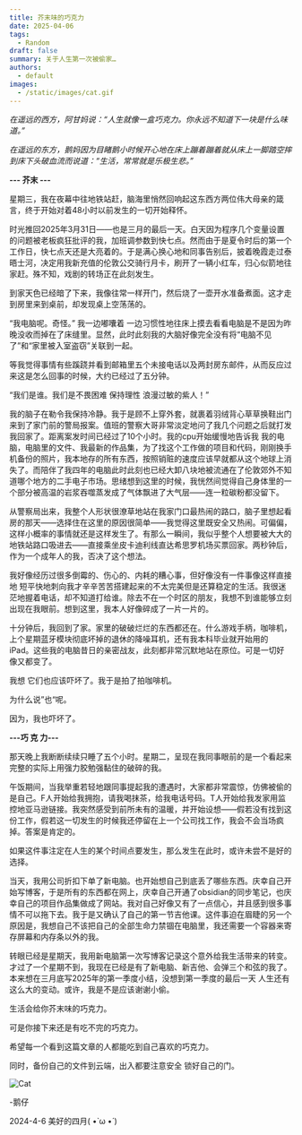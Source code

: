 ```yaml
---
title: 芥末味的巧克力
date: 2025-04-06
tags:
  - Random
draft: false
summary: 关于人生第一次被偷家…
authors:
  - default
images:
  - /static/images/cat.gif
---
```


_在遥远的西方，阿甘妈说：“人生就像一盒巧克力。你永远不知道下一块是什么味道。”_

_在遥远的东方，鹅妈因为目睹鹅小时候开心地在床上蹦着蹦着就从床上一脚踏空摔到床下头破血流而说道：“生活，常常就是乐极生悲。”_

**--- 芥末 ---**

星期三，我在夜幕中往地铁站赶，脑海里悄然回响起这东西方两位伟大母亲的箴言，终于开始对着48小时以前发生的一切开始释怀。

时光推回2025年3月31日——也是三月的最后一天。白天因为程序几个变量设置的问题被老板疯狂批评的我，加班调参数到快七点。然而由于是夏令时后的第一个工作日，快七点天还是大亮着的。于是满心换心地和同事告别后，披着晚霞走过泰晤士河，决定用我新充值的伦敦公交骑行月卡，刷开了一辆小红车，归心似箭地往家赶。殊不知，戏剧的转场正在此刻发生。

到家天色已经暗了下来，我像往常一样开门，然后烧了一壶开水准备煮面。这才走到房里来到桌前，却发现桌上空荡荡的。

“我电脑呢。奇怪。” 我一边嘟囔着 一边习惯性地往床上摸去看看电脑是不是因为昨晚没收而掉在了床缝里。显然，此时此刻我的大脑好像完全没有将“电脑不见了”和“家里被入室盗窃”关联到一起。

等我觉得事情有些蹊跷并看到邮箱里五个未接电话以及两封房东邮件，从而反应过来这是怎么回事的时候，大约已经过了五分钟。

“我们是谁。我们是不畏困难 保持理性 浪漫过敏的紫人！”

我的脑子在勒令我保持冷静。我于是顾不上穿外套，就裹着羽绒背心草草换鞋出门来到了家门前的警局报案。值班的警察大哥非常淡定地问了我几个问题之后就打发我回家了。距离案发时间已经过了10个小时。我的cpu开始缓慢地告诉我 我的电脑，电脑里的文件、我最新的作品集，为了找这个工作做的项目和代码，刚刚换手机备份的照片，我本地存的所有东西，按照销赃的速度应该早就都从这个地球上消失了。而陪伴了我四年的电脑此时此刻也已经大卸八块地被流通在了伦敦郊外不知道哪个地方的二手电子市场。思绪想到这里的时候，我恍然间觉得自己身体里的一个部分被高温的岩浆吞噬蒸发成了气体飘进了大气层——连一粒碳粉都没留下。

从警察局出来，我整个人形状很潦草地站在我家门口最热闹的路口，脑子里想起看房的那天——选择住在这里的原因很简单——我觉得这里既安全又热闹。可偏偏，这样小概率的事情就还是这样发生了。有那么一瞬间，我似乎整个人想要被大大的地铁站路口吸进去——直接乘坐皮卡迪利线直达希思罗机场买票回家。两秒钟后，作为一个成年人的我，否决了这个想法。

我好像经历过很多倒霉的、伤心的、内耗的糟心事，但好像没有一件事像这样直接地 短平快地刺向我才辛辛苦苦搭建起来的不太完美但是还算稳定的生活。我很迷茫地握着电话，却不知道打给谁。除去不在一个时区的朋友，我想不到谁能够立刻出现在我眼前。想到这里，我本人好像碎成了一片一片的。

十分钟后，我回到了家。家里的破破烂烂的东西都还在。什么游戏手柄，咖啡机，上个星期蓝牙模块彻底坏掉的退休的降噪耳机，还有我本科毕业就开始用的iPad。这些我的电脑昔日的亲密战友，此刻都非常沉默地站在原位。可是一切好像又都变了。

我想 它们也应该吓坏了。我于是拍了拍咖啡机。

为什么说”也“呢。

因为，我也吓坏了。

**---巧 克 力---**

那天晚上我断断续续只睡了五个小时。星期二，呈现在我同事眼前的是一个看起来完整的实际上用强力胶勉强黏住的破碎的我。

午饭期间，当我举重若轻地跟同事提起我的遭遇时，大家都非常震惊，仿佛被偷的是自己。F人开始给我拥抱，请我喝抹茶，给我电话号码。T人开始给我发家用监控地亚马逊链接。我突然感受到前所未有的温暖，并开始设想——假若没有找到这份工作，假若这一切发生的时候我还停留在上一个公司找工作，我会不会当场疯掉。答案是肯定的。

如果这件事注定在人生的某个时间点要发生，那么发生在此时，或许未尝不是好的选择。

当天，我用公司折扣下单了新电脑。也开始想自己到底丢了哪些东西。庆幸自己开始写博客，于是所有的东西都在网上，庆幸自己开通了obsidian的同步笔记，也庆幸自己的项目作品集做成了网站。我对自己好像又有了一点信心，并且感到很多事情不可以拖下去。我于是又确认了自己的第一节吉他课。这件事迫在眉睫的另一个原因是，我想自己不该把自己的全部生命力禁锢在电脑里，我还需要一个容器来寄存屏幕和内存条以外的我。

转眼已经是星期天，我用新电脑第一次写博客记录这个意外给我生活带来的转变。才过了一个星期不到，我现在已经是有了新电脑、新吉他、会弹三个和弦的我了。本来想在三月底写2025年的第一季度小结，没想到第一季度的最后一天 人生还有这么大的变动。或许，我是不是应该谢谢小偷。

生活会给你芥末味的巧克力。

可是你接下来还是有吃不完的巧克力。

希望每一个看到这篇文章的人都能吃到自己喜欢的巧克力。

同时，备份自己的文件到云端，出入都要注意安全 锁好自己的门。


![Cat](/static/images/cat.gif)

-鹅仔

2024-4-6 美好的四月( •̀ ω •́ )




 